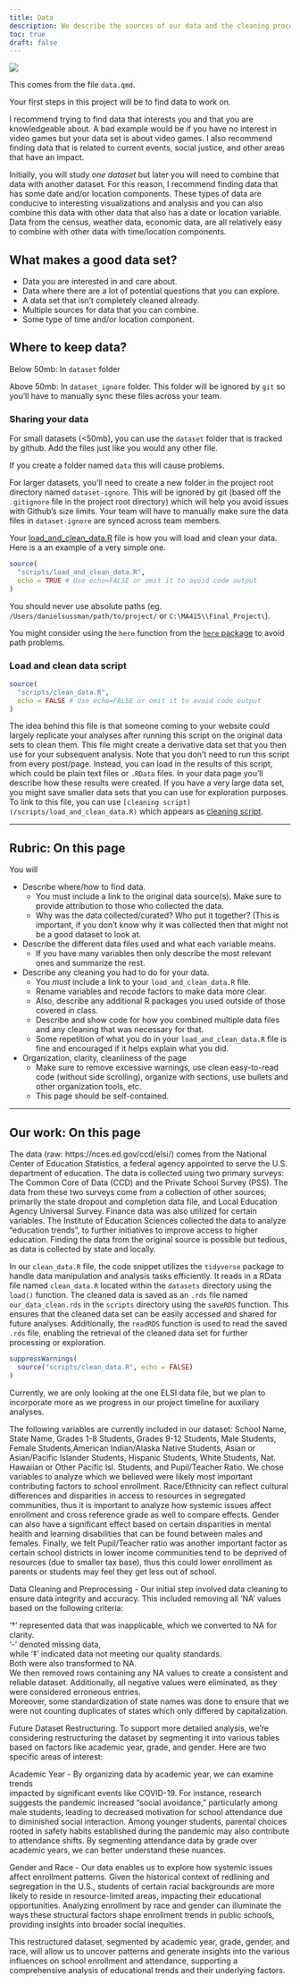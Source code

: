 ```yaml
---
title: Data
description: We describe the sources of our data and the cleaning process.
toc: true
draft: false
---
```


![](images/data-import-cheatsheet-thumbs.png)


This comes from the file `data.qmd`.

Your first steps in this project will be to find data to work on.

I recommend trying to find data that interests you and that you are knowledgeable about. A bad example would be if you have no interest in video games but your data set is about video games. I also recommend finding data that is related to current events, social justice, and other areas that have an impact.


Initially, you will study _one dataset_ but later you will need to combine that data with another dataset. For this reason, I recommend finding data that has some date and/or location components. These types of data are conducive to interesting visualizations and analysis and you can also combine this data with other data that also has a date or location variable.
Data from the census, weather data, economic data, are all relatively easy to combine with other data with time/location components.


## What makes a good data set?

* Data you are interested in and care about.
* Data where there are a lot of potential questions that you can explore.
* A data set that isn't completely cleaned already.
* Multiple sources for data that you can combine.
* Some type of time and/or location component.


## Where to keep data?


Below 50mb: In `dataset` folder

Above 50mb: In `dataset_ignore` folder. This folder will be ignored by `git` so you'll have to manually sync these files across your team.

### Sharing your data


For small datasets (<50mb), you can use the `dataset` folder that is tracked by github. Add the files just like you would any other file.

If you create a folder named `data` this will cause problems.

For larger datasets, you'll need to create a new folder in the project root directory named `dataset-ignore`. This will be ignored by git (based off the `.gitignore` file in the project root directory) which will help you avoid issues with Github's size limits. Your team will have to manually make sure the data files in `dataset-ignore` are synced across team members.

Your [load_and_clean_data.R](/scripts/load_and_clean_data.R) file is how you will load and clean your data. Here is a an example of a very simple one.

```r
source(
  "scripts/load_and_clean_data.R",
  echo = TRUE # Use echo=FALSE or omit it to avoid code output  
)
```
You should never use absolute paths (eg. `/Users/danielsussman/path/to/project/` or `C:\MA415\\Final_Project\`).

You might consider using the `here` function from the [`here` package](https://here.r-lib.org/articles/here.html) to avoid path problems.

### Load and clean data script
```r
source(
  "scripts/clean_data.R",
  echo = FALSE # Use echo=FALSE or omit it to avoid code output  
)
```

The idea behind this file is that someone coming to your website could largely replicate your analyses after running this script on the original data sets to clean them.
This file might create a derivative data set that you then use for your subsequent analysis.
Note that you don't need to run this script from every post/page.
Instead, you can load in the results of this script, which could be plain text files or `.RData` files. In your data page you'll describe how these results were created. If you have a very large data set, you might save smaller data sets that you can use for exploration purposes.
To link to this file, you can use `[cleaning script](/scripts/load_and_clean_data.R)` which appears as [cleaning script](/scripts/load_and_clean_data.R). 

----

## Rubric: On this page

You will

* Describe where/how to find data.
  * You must include a link to the original data source(s). Make sure to provide attribution to those who collected the data.
  * Why was the data collected/curated? Who put it together? (This is important, if you don't know why it was collected then that might not be a good dataset to look at.
* Describe the different data files used and what each variable means. 
  * If you have many variables then only describe the most relevant ones and summarize the rest.
* Describe any cleaning you had to do for your data.
  * You *must* include a link to your `load_and_clean_data.R` file.
  * Rename variables and recode factors to make data more clear.
  * Also, describe any additional R packages you used outside of those covered in class.
  * Describe and show code for how you combined multiple data files and any cleaning that was necessary for that.
  * Some repetition of what you do in your `load_and_clean_data.R` file is fine and encouraged if it helps explain what you did.
* Organization, clarity, cleanliness of the page
  * Make sure to remove excessive warnings, use clean easy-to-read code (without side scrolling), organize with sections, use bullets and other organization tools, etc.
  * This page should be self-contained.


----
## Our work: On this page

The data (raw: https://nces.ed.gov/ccd/elsi/) comes from the National Center of 
Education Statistics, a federal agency appointed to serve the U.S. department 
of education. The data is collected using two primary surveys: The Common Core 
of Data (CCD) and the Private School Survey (PSS). The data from these two 
surveys come from a collection of other sources; primarily the state dropout 
and completion data file, and Local Education Agency Universal Survey. Finance 
data was also utilized for certain variables. The Institute of Education 
Sciences collected the data to analyze “education trends”, to further 
initiatives to improve access to higher education. Finding the data from the 
original source is possible but tedious, as data is collected by state and 
locally. 

In our `clean_data.R` file, the code snippet utilizes the
`tidyverse` package to handle data manipulation and analysis tasks
efficiently. It reads in a RData file named `clean_data.R`
located within the `datasets` directory using the `load()` function. The
cleaned data is saved as an `.rds` file named `our_data_clean.rds` in
the `scripts` directory using the `saveRDS` function. This ensures that
the cleaned data set can be easily accessed and shared for future
analyses. Additionally, the `readRDS` function is used to read the saved
`.rds` file, enabling the retrieval of the cleaned data set for further
processing or exploration.

```r
suppressWarnings(
  source("scripts/clean_data.R", echo = FALSE)
)
```

Currently, we are only looking at the one ELSI data file, but we plan to 
incorporate more as we progress in our project timeline for auxiliary analyses. 

The following variables are currently included in our dataset: School Name, State Name, Grades 1-8 Students, Grades 9-12 Students, Male Students, Female Students,American Indian/Alaska Native Students, Asian or Asian/Pacific Islander Students, Hispanic Students, White Students, Nat. Hawaiian or Other Pacific Isl. Students, and Pupil/Teacher Ratio. We chose variables to analyze which we believed were likely most important contributing factors to school enrollment. Race/Ethnicity can reflect cultural 
differences and disparities in access to resources in segregated communities, 
thus it is important to analyze how systemic issues affect enrollment and cross
reference grade as well to compare effects. Gender can also have a significant 
effect based on certain disparities in mental health and learning disabilities 
that can be found between males and females. Finally, we felt Pupil/Teacher 
ratio was another important factor as certain school districts in lower income 
communities tend to be deprived of resources (due to smaller tax base), thus 
this could lower enrollment as parents or students may feel they get less out 
of school. 

Data Cleaning and Preprocessing - Our initial step involved  data 
cleaning to ensure data integrity and accuracy. This included removing all 
‘NA’ values based on the following criteria:

‘†’ represented data that was inapplicable, which we converted to NA for 
clarity.  
‘-’ denoted missing data,   
while ‘‡’ indicated data not meeting our quality standards.  
Both were also transformed to NA.  
We then removed rows containing any NA values to create a consistent 
and reliable dataset. Additionally, all negative values were eliminated, as they
were considered erroneous entries.  
Moreover, some standardization of state names was done to ensure that we were 
not counting duplicates of states which only differed by capitalization. 

Future Dataset Restructuring. 
To support more detailed analysis, we’re considering restructuring the dataset 
by segmenting it into various tables based on factors like academic year, grade,
and gender. Here are two specific areas of interest:  

Academic Year - By organizing data by academic year, we can examine trends  
impacted by significant events like COVID-19. For instance, research suggests 
the pandemic increased "social avoidance," particularly among male students, 
leading to decreased motivation for school attendance due to diminished social interaction. Among younger students, parental choices rooted in safety habits 
established during the pandemic may also contribute to attendance shifts. 
By segmenting attendance data by grade over academic years, we can better 
understand these nuances.  

Gender and Race - Our data enables us to explore how systemic issues affect 
enrollment patterns. Given the historical context of redlining and segregation 
in the U.S., students of certain racial backgrounds are more likely to reside in resource-limited areas, impacting their educational opportunities. Analyzing 
enrollment by race and gender can illuminate the ways these structural factors 
shape enrollment trends in public schools, providing insights into broader 
social inequities.

This restructured dataset, segmented by academic year, grade, gender, and race, 
will allow us to uncover patterns and generate insights into the various 
influences on school enrollment and attendance, supporting a comprehensive 
analysis of educational trends and their underlying factors.

